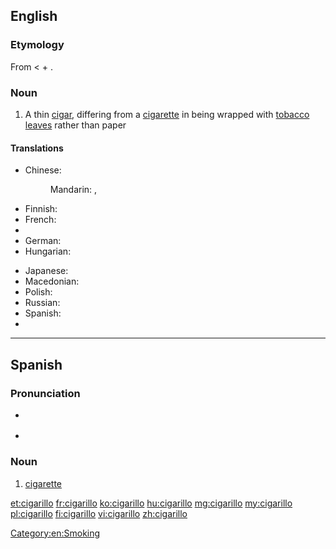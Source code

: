 ==English==
{{wikipedia}}

===Etymology===
From {{etyl|es|en}} {{term|cigarillo|lang=es}} < {{term|cigrarro||cigar|lang=es}} + {{term|-illo||diminutive suffix|lang=es}}.

===Noun===
{{en-noun|s|cigarilloes}}

# A thin [[cigar]], differing from a [[cigarette]] in being wrapped with [[tobacco]] [[leave]]s rather than paper

====Translations====
{{trans-top|cigar}}
* Chinese:
*: Mandarin: {{t|cmn|小雪茄煙|sc=Hani}}, {{t|cmn|小雪茄烟|tr=xiǎo xuějiā yān|sc=Hani}}
* Finnish: {{t+|fi|pikkusikari}}
* French: {{t+|fr|cigarillo|m}}
* {{trreq|ka}}
* German: {{t-|de|Zigarillo|m|n}}
* Hungarian: {{t+|hu|szivarka}}
{{trans-mid}}
* Japanese: {{t-|ja|シガリロ|tr=shigariro|sc=Jpan}}
* Macedonian: {{t-|mk|цигарилјо|n|tr=cigaríljo|sc=Cyrl}}
* Polish: {{t+|pl|cygaretka|f}}
* Russian: {{t+|ru|сигарилла|f|tr=sigarílla|sc=Cyrl}}
* Spanish: {{t-|es|cigarillo}}
* {{trreq|ta}}
{{trans-bottom}}

[[Category:en:Smoking]]

----

==Spanish==

===Pronunciation===
* {{a|Americas}} {{IPA|/siɣaˈɾiʎo̞/|lang=es}}
* {{a|Europe}} {{IPA|/θiɣaˈɾiʎo̞/|lang=es}}

===Noun===
{{es-noun|m}}

# [[cigarette]]

[[et:cigarillo]]
[[fr:cigarillo]]
[[ko:cigarillo]]
[[hu:cigarillo]]
[[mg:cigarillo]]
[[my:cigarillo]]
[[pl:cigarillo]]
[[fi:cigarillo]]
[[vi:cigarillo]]
[[zh:cigarillo]]